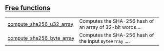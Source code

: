 
## [Free functions](./core-sha256-free_functions)

| | |
|:---|:---|
| [compute_sha256_u32_array](./core-sha256-compute_sha256_u32_array) | Computes the SHA-256 hash of an array of 32-bit words.... |
| [compute_sha256_byte_array](./core-sha256-compute_sha256_byte_array) | Computes the SHA-256 hash of the input `ByteArray` .... |
